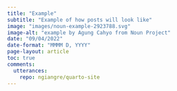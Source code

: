 ```yaml
---
title: "Example"
subtitle: "Example of how posts will look like"
image: "images/noun-example-2923788.svg"
image-alt: "example by Agung Cahyo from Noun Project"
date: "09/04/2022"
date-format: "MMMM D, YYYY"
page-layout: article
toc: true
comments:
  utterances:
    repo: ngiangre/quarto-site
---
```


